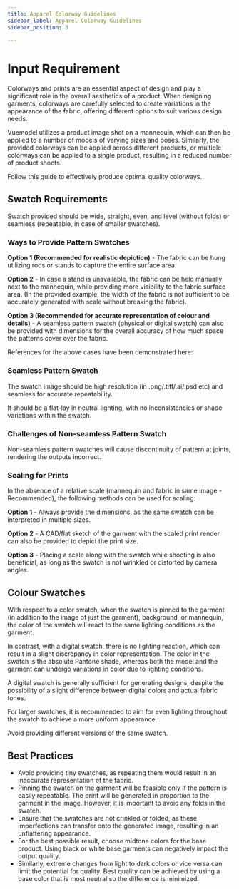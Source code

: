 ```yaml
---
title: Apparel Colorway Guidelines
sidebar_label: Apparel Colorway Guidelines
sidebar_position: 3

---
```





<head>
  <title>Apparel Colorway Guidelines</title>
  <meta name="description" content="" />
</head>



# Input Requirement

Colorways and prints are an essential aspect of design and play a significant role in the overall aesthetics of a product. When designing garments, colorways are carefully selected to create variations in the appearance of the fabric, offering different options to suit various design needs.

Vuemodel utilizes a product image shot on a mannequin, which can then be applied to a number of models of varying sizes and poses. Similarly, the provided colorways can be applied across different products, or multiple colorways can be applied to a single product, resulting in a reduced number of product shoots.

Follow this guide to effectively produce optimal quality colorways.

## Swatch Requirements

Swatch provided should be wide, straight, even, and level (without folds) or seamless (repeatable, in case of smaller swatches).

### Ways to Provide Pattern Swatches

**Option 1 (Recommended for realistic depiction)** - The fabric can be hung utilizing rods or stands to capture the entire surface area.

**Option 2** - In case a stand is unavailable, the fabric can be held manually next to the mannequin, while providing more visibility to the fabric surface area. (In the provided example, the width of the fabric is not sufficient to be accurately generated with scale without breaking the fabric).

**Option 3 (Recommended for accurate representation of colour and details)** - A seamless pattern swatch (physical or digital swatch) can also be provided with dimensions for the overall accuracy of how much space the patterns cover over the fabric.

References for the above cases have been demonstrated here:

### Seamless Pattern Swatch

The swatch image should be high resolution (in .png/.tiff/.ai/.psd etc) and seamless for accurate repeatability.

It should be a flat-lay in neutral lighting, with no inconsistencies or shade variations within the swatch.

### Challenges of Non-seamless Pattern Swatch

Non-seamless pattern swatches will cause discontinuity of pattern at joints, rendering the outputs incorrect.

### Scaling for Prints

In the absence of a relative scale (mannequin and fabric in same image - Recommended), the following methods can be used for scaling:

**Option 1** - Always provide the dimensions, as the same swatch can be interpreted in multiple sizes.

**Option 2** - A CAD/flat sketch of the garment with the scaled print render can also be provided to depict the print size.

**Option 3** - Placing a scale along with the swatch while shooting is also beneficial, as long as the swatch is not wrinkled or distorted by camera angles.

## Colour Swatches

With respect to a color swatch, when the swatch is pinned to the garment (in addition to the image of just the garment), background, or mannequin, the color of the swatch will react to the same lighting conditions as the garment.

In contrast, with a digital swatch, there is no lighting reaction, which can result in a slight discrepancy in color representation. The color in the swatch is the absolute Pantone shade, whereas both the model and the garment can undergo variations in color due to lighting conditions.

A digital swatch is generally sufficient for generating designs, despite the possibility of a slight difference between digital colors and actual fabric tones.

For larger swatches, it is recommended to aim for even lighting throughout the swatch to achieve a more uniform appearance.

Avoid providing different versions of the same swatch.

## Best Practices

- Avoid providing tiny swatches, as repeating them would result in an inaccurate representation of the fabric.
- Pinning the swatch on the garment will be feasible only if the pattern is easily repeatable. The print will be generated in proportion to the garment in the image. However, it is important to avoid any folds in the swatch.
- Ensure that the swatches are not crinkled or folded, as these imperfections can transfer onto the generated image, resulting in an unflattering appearance.
- For the best possible result, choose midtone colors for the base product. Using black or white base garments can negatively impact the output quality.
- Similarly, extreme changes from light to dark colors or vice versa can limit the potential for quality. Best quality can be achieved by using a base color that is most neutral so the difference is minimized.

<!-- Add any additional images or references here -->
